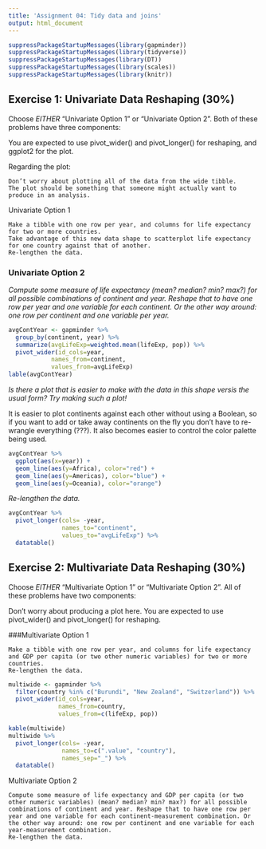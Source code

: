 ```yaml
---
title: 'Assignment 04: Tidy data and joins'
output: html_document
---
```


```r
suppressPackageStartupMessages(library(gapminder))
suppressPackageStartupMessages(library(tidyverse))
suppressPackageStartupMessages(library(DT))
suppressPackageStartupMessages(library(scales))
suppressPackageStartupMessages(library(knitr))
```


## Exercise 1: Univariate Data Reshaping (30%)

Choose *EITHER* “Univariate Option 1” or “Univariate Option 2”. Both of these problems have three components:


You are expected to use pivot_wider() and pivot_longer() for reshaping, and ggplot2 for the plot.

Regarding the plot:

    Don’t worry about plotting all of the data from the wide tibble.
    The plot should be something that someone might actually want to produce in an analysis.

Univariate Option 1

    Make a tibble with one row per year, and columns for life expectancy for two or more countries.
    Take advantage of this new data shape to scatterplot life expectancy for one country against that of another.
    Re-lengthen the data.

### Univariate Option 2
    
*Compute some measure of life expectancy (mean? median? min? max?) for all possible combinations of continent and year. Reshape that to have one row per year and one variable for each continent. Or the other way around: one row per continent and one variable per year.*

```r
avgContYear <- gapminder %>% 
  group_by(continent, year) %>% 
  summarize(avgLifeExp=weighted.mean(lifeExp, pop)) %>% 
  pivot_wider(id_cols=year,
            names_from=continent,
            values_from=avgLifeExp)
lable(avgContYear)
```

*Is there a plot that is easier to make with the data in this shape versis the usual form? Try making such a plot!*

It is easier to plot continents against each other without using a Boolean, so if you want to add or take away continents on the fly you don't have to re-wrangle everything (???). It also becomes easier to control the color palette being used.

```r
avgContYear %>% 
  ggplot(aes(x=year)) +
  geom_line(aes(y=Africa), color="red") +
  geom_line(aes(y=Americas), color="blue") +
  geom_line(aes(y=Oceania), color="orange")
```

*Re-lengthen the data.*

```r
avgContYear %>% 
  pivot_longer(cols= -year,
               names_to="continent",
               values_to="avgLifeExp") %>% 
  datatable()
```


## Exercise 2: Multivariate Data Reshaping (30%)

Choose *EITHER* “Multivariate Option 1” or “Multivariate Option 2”. All of these problems have two components:

Don’t worry about producing a plot here. You are expected to use pivot_wider() and pivot_longer() for reshaping.

###Multivariate Option 1

    Make a tibble with one row per year, and columns for life expectancy and GDP per capita (or two other numeric variables) for two or more countries.
    Re-lengthen the data.
    
```r
multiwide <- gapminder %>% 
  filter(country %in% c("Burundi", "New Zealand", "Switzerland")) %>% 
  pivot_wider(id_cols=year,
              names_from=country,
              values_from=c(lifeExp, pop))

kable(multiwide)
multiwide %>% 
  pivot_longer(cols= -year,
               names_to=c(".value", "country"),
               names_sep="_") %>% 
  datatable()
```


Multivariate Option 2

    Compute some measure of life expectancy and GDP per capita (or two other numeric variables) (mean? median? min? max?) for all possible combinations of continent and year. Reshape that to have one row per year and one variable for each continent-measurement combination. Or the other way around: one row per continent and one variable for each year-measurement combination.
    Re-lengthen the data.

